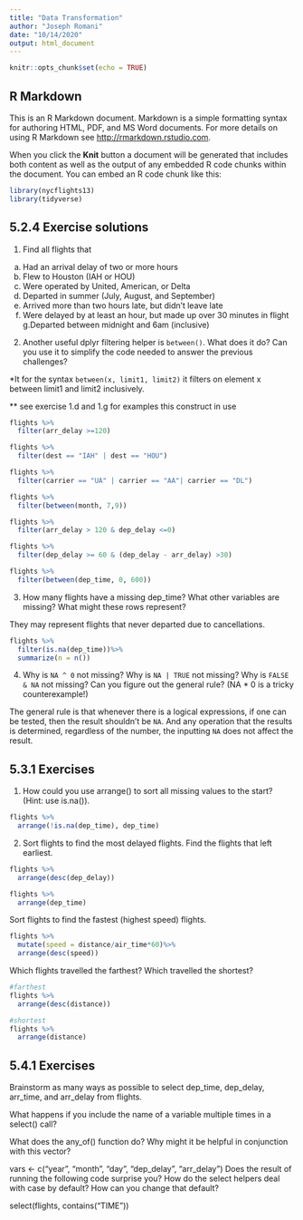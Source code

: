 ```yaml
---
title: "Data Transformation"
author: "Joseph Romani"
date: "10/14/2020"
output: html_document
---
```


```r
knitr::opts_chunk$set(echo = TRUE)
```

## R Markdown

This is an R Markdown document. Markdown is a simple formatting syntax for authoring HTML, PDF, and MS Word documents. For more details on using R Markdown see <http://rmarkdown.rstudio.com>.

When you click the **Knit** button a document will be generated that includes both content as well as the output of any embedded R code chunks within the document. You can embed an R code chunk like this:

```r
library(nycflights13)
library(tidyverse)
```


## 5.2.4 Exercise solutions

1. Find all flights that
  a. Had an arrival delay of two or more hours
  b. Flew to Houston (IAH or HOU)
  c. Were operated by United, American, or Delta
  d. Departed in summer (July, August, and September)
  e. Arrived more than two hours late, but didn’t leave late
  f. Were delayed by at least an hour, but made up over 30 minutes     in flight
  g.Departed between midnight and 6am (inclusive)
  
2. Another useful dplyr filtering helper is `between()`. What does it do? Can you use it to simplify the code needed to answer the previous challenges?
  
  *It for the syntax `between(x, limit1, limit2)` it filters on element x between limit1 and limit2 inclusively.
  
  ** see exercise 1.d and 1.g for examples this construct in use

```r
flights %>% 
  filter(arr_delay >=120)
```

```r
flights %>% 
  filter(dest == "IAH" | dest == "HOU")
```

```r
flights %>% 
  filter(carrier == "UA" | carrier == "AA"| carrier == "DL")
```


```r
flights %>% 
  filter(between(month, 7,9))
```

```r
flights %>% 
  filter(arr_delay > 120 & dep_delay <=0)
```

```r
flights %>% 
  filter(dep_delay >= 60 & (dep_delay - arr_delay) >30)
```


```r
flights %>% 
  filter(between(dep_time, 0, 600))
```


3. How many flights have a missing dep_time? What other variables are missing? What might these rows represent?

They may represent flights that never departed due to cancellations.

```r
flights %>% 
  filter(is.na(dep_time))%>%
  summarize(n = n())
```
4. Why is `NA ^ 0` not missing? Why is `NA | TRUE` not missing? Why is `FALSE & NA` not missing? Can you figure out the general rule? (NA * 0 is a tricky counterexample!)

The general rule is that whenever there is a logical expressions, if one can be tested, then the result shouldn't be `NA`. And any operation that the results is determined, regardless of the number, the inputting `NA` does not affect the result.


## 5.3.1 Exercises


1. How could you use arrange() to sort all missing values to the start? (Hint: use is.na()).

```r
flights %>% 
  arrange(!is.na(dep_time), dep_time)
```


2. Sort flights to find the most delayed flights. Find the flights that left earliest.

```r
flights %>% 
  arrange(desc(dep_delay))

flights %>% 
  arrange(dep_time)
```


Sort flights to find the fastest (highest speed) flights.

```r
flights %>% 
  mutate(speed = distance/air_time*60)%>%
  arrange(desc(speed))
```



Which flights travelled the farthest? Which travelled the shortest?

```r
#farthest
flights %>% 
  arrange(desc(distance))

#shortest
flights %>% 
  arrange(distance)
```
## 5.4.1 Exercises

Brainstorm as many ways as possible to select dep_time, dep_delay, arr_time, and arr_delay from flights.

What happens if you include the name of a variable multiple times in a select() call?

What does the any_of() function do? Why might it be helpful in conjunction with this vector?

vars <- c("year", "month", "day", "dep_delay", "arr_delay")
Does the result of running the following code surprise you? How do the select helpers deal with case by default? How can you change that default?

select(flights, contains("TIME"))
